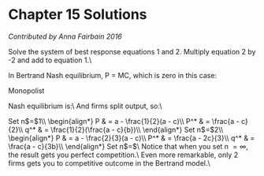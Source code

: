# Chapter 15 Solutions {-}

*Contributed by Anna Fairbain 2016*

\section*{15.1}
\subsection*{(a)}
\begin{align*}
P & = 150 - Q\\
\pi & = (150 - Q)Q - 0\\
\pi & = 150Q - Q^2\\
\frac{\partial\pi}{\partial Q} & = 150 - 2Q\\
0 & = 150 - 2Q\\
\end{align*}
\begin{align*}
Q^* & = 75\\
P^* & = 150 - 75\\
P^*& = \$75\\
\pi & = 75*75 - 0\\
\pi & = \$5,625\\
\end{align*}

\subsection*{(b)}
\begin{align*}
Firm 1: \pi & = [150 - q_1 - q_2]q_1\\
\pi & = 150q_1 - q_1^2 - q_2q_1\\
\frac{\partial\pi}{\partial q_1} & = 150 - 2q_1 - q_2\\
0 & = 150 - 2q_1 - q_2 (1)\\
\end{align*}
\begin{align*}
Firm 2: \pi & = [150 - q_1 - q_2]q_2\\
\pi & = 150 - q_1q_2 - q_2^2\\
\frac{\partial\pi}{\partial q_2} & = 150 - q_1 - 2q_2\\
0 & = 150 - q_1 - 2q_2 (2)\\
\end{align*}
Solve the system of best response equations 1 and 2. Multiply equation 2 by -2 and add to equation 1.\\
\begin{align*}
0 & = -150 + 3q_2\\
q_2* & = 50\\
q_1* & = 50\\
Q^* & = 100\\
P^* & = \$50\\
\pi_i & = \$2,500\\
\end{align*}

\subsection*{(c)}
In Bertrand Nash equilibrium, P = MC, which is zero in this case:
\begin{align*}
P & = 0 \rightarrow Q = 150\\
q_1 & = q_2 = \frac{Q}{2} = 75\\
\pi_1 & = \pi_2 = 0\\
\end{align*}

\section*{15.2}
\subsection*{(a)}
Monopolist
\begin{align*}
\pi & = (a - bQ)Q - C*Q\\
\pi & = aQ - bQ^2 - CQ\\
\frac{\partial\pi}{\partial Q} & = a - 2bQ - c \\
0 & = a - 2bQ - c\\
\end{align*}
\begin{align*}
Q^* & = \frac{a - c}{2b}\\
P & = a - b(\frac{a - c}{2b})\\
P & = a - \frac{(a - c)}{2}\\
P^* & = \frac{a}{2} + \frac{c}{2}\\
\pi & = (\frac{a + c}{2})(\frac{a - c}{2b}) - c(\frac{a - c}{2b})\\
\end{align*}

\subsection*{(b)}
\begin{align*}
\pi_1 & = [a - b(q_1 + q_2)]q_1 - Cq_1\\
\pi_1 & = aq_1 - bq_1^2 -bq_1q_2 - Cq_1\\
\frac{\partial \pi_1}{\partial q_1} & = a - 2bq_1 - bq_2 - C\\
0 & = a - 2bq_1 - bq_2 - C\\
\end{align*}
\begin{align*}
\pi_2 & = [a - b(q_1 + q_2)]q_2 - Cq_2\\
\pi_2 & = aq_2 - bq_1q_2 - bq_2^2 - Cq_2\\
\frac{\partial \pi_2}{\partial q_2} & = a - bq_1 - 2bq_2 - C\\
0 & = a - bq_1 - 2bq_2 - C\\
\end{align*}
\begin{align*}
0 & = a - 2bq_1 - bq_2 - C\\
0 & = -2a + 2bq_1 + 4bq_2 + 2C\\
0 & = -a + 3bq_2 + C\\
q_2^* & = \frac{a -c}{3b}\\
\end{align*}
\begin{align*}
0 & = a - bq_1 - 2b(\frac{a-c}{3b}) - c\\
0 & = a - bq_1 - \frac{2}{3}(a - c) - c\\
0 & = \frac{1}{3}a - bq_1 - \frac{1}{3}c\\
q_1^* & = \frac{a - c}{3b}\\
\end{align*}
\begin{align*}
P & = a - b\Big[\frac{2(a - c)}{3b}\Big]\\
P & = a - \frac{2}{3}(a - c)\\
P^* & = \frac{1}{3}a + \frac{2}{3}c\\
\end{align*}
\begin{align*}
Firm profit: \pi & = \frac{(a+2c)}{3}\frac{(a-c)}{3b} - \frac{c(a - c)}{3b}\\
Industry profit: \pi & = 2\Big[\frac{(a+2c)}{3}\frac{(a-c)}{3b} - \frac{c(a - c)}{3b}\Big]\\
Market output: Q & = q_1 + q_2 = \frac{2(a-c)}{3b}\\
\end{align*}

\subsection*{(c)}
Nash equilibrium is:\\
\begin{align*}
p_1 & = p_2 = C\\
C & = a - bQ\\
Q & = \frac{a - c}{b}\\
\end{align*}
And firms split output, so:\\
\begin{align*}
q_1 & = q_2 = \frac{a -c}{2b}\\
\pi_1 & = 0 \\
\pi_2 & = 0 \\
\pi & = 0 \\
\end{align*}

\subsection*{(d)}
\begin{align*}
\pi_i & = [a - b(q_1 + q_2 + ... + q_n)]q_i - Cq_i = 0\\
\frac{\partial \pi_i}{\partial q_i} & = a - bq_1 - bq_2 - ... - bq_i_-_1 - bq_i_+_1 - bq_n - 2bq_i - C = 0\\
0 & = a - \Sigma bq_i - bq_i - c\\
0 & = a - bq_i(n + 1) - c\\
\end{align*}
\begin{align*}
q_i^* & = \frac{a - c}{b(n + 1)}\\
Q & = (\frac{n}{n + 1})(\frac{a - c}{b})\\
Q^* & = a - \frac{n}{n + 1}(a - c)\\
\end{align*}
\begin{align*}
Firm \pi & = \Big[a - (\frac{n}{n+1})(a - c)\Big]\frac{(a - c)}{b(n + 1)} - \frac{c(a - c)}{b(n + 1)}\\
Industry \pi & = n\Bigg[\bigg(a - (\frac{n}{n+1})(a - c)]\bigg)\frac{(a - c}{b(n + 1)} - \frac{c(a - c)}{b(n + 1)}\Bigg]\\
\end{align*}

\subsection*{(e)}
Set n$=$1\\
\begin{align*}
P & = a - \frac{1}{2}(a - c)\\
P^* & = \frac{a - c}{2}\\
q^* & = \frac{1}{2}(\frac{a - c}{b})\\
\end{align*}
Set n$=$2\\
\begin{align*}
P & = a - \frac{2}{3}(a - c)\\
P^* & = \frac{a - 2c}{3}\\
q^* & = \frac{a - c}{3b}\\
\end{align*}
Set n$=\infty$\\
\begin{align*}
P & = a - 1(a - c)\\
P^* & = c\\
Q & = (\frac{n}{n+1})(\frac{a - c}{b})\\
Q^* & = 1(\frac{a - c}{b})\\
\end{align*}
Notice that when you set n $= \infty$, the result gets you perfect competition.\\
Even more remarkable, only 2 firms gets you to competitive outcome in the Bertrand model.\\